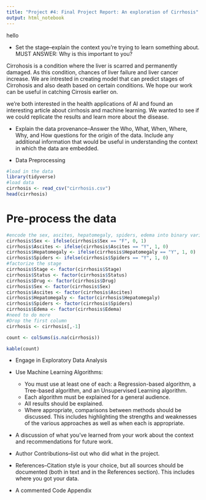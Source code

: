 ```yaml
---
title: "Project #4: Final Project Report: An exploration of Cirrhosis"
output: html_notebook
---
```

hello

- Set the stage–explain the context you’re trying to learn something about. MUST ANSWER: Why is this important to you?

Cirrohosis is a condition where the liver is scarred and permanently damaged. As this condition, chances of liver failure and liver cancer increase. We are intrested in creating model that can predict stages of Cirrohosis and also death based on certain conditions. We hope our work can be useful in catching Cirrosis earlier on. 

we're both interested in the health applications of AI and found an interesting article about cirrhosis and machine learning. We wanted to see if we could replicate the results and learn more about the disease.

- Explain the data provenance–Answer the Who, What, When, Where, Why, and How questions for the origin of the data. Include any additional information that would be useful in understanding the context in which the data are embedded.

- Data Preprocessing

```r
#load in the data
library(tidyverse)
#load data
cirrhosis <- read_csv("cirrhosis.csv")
head(cirrhosis)
```


# Pre-process the data
```r
#encode the sex, ascites, hepatomegaly, spiders, edema into binary variables
cirrhosis$Sex <- ifelse(cirrhosis$Sex == "F", 0, 1)
cirrhosis$Ascites <- ifelse(cirrhosis$Ascites == "Y", 1, 0)
cirrhosis$Hepatomegaly <- ifelse(cirrhosis$Hepatomegaly == "Y", 1, 0)
cirrhosis$Spiders <- ifelse(cirrhosis$Spiders == "Y", 1, 0)
#factorize the stage
cirrhosis$Stage <- factor(cirrhosis$Stage)
cirrhosis$Status <- factor(cirrhosis$Status)
cirrhosis$Drug <- factor(cirrhosis$Drug)
cirrhosis$Sex <- factor(cirrhosis$Sex)
cirrhosis$Ascites <- factor(cirrhosis$Ascites)
cirrhosis$Hepatomegaly <- factor(cirrhosis$Hepatomegaly)
cirrhosis$Spiders <- factor(cirrhosis$Spiders)
cirrhosis$Edema <- factor(cirrhosis$Edema)
#need to do more
#Drop the first column
cirrhosis <- cirrhosis[,-1]
```

```r
count <- colSums(is.na(cirrhosis))

kable(count)
```
- Engage in Exploratory Data Analysis

- Use Machine Learning Algorithms:
  - You must use at least one of each: a Regression-based algorithm, a Tree-based algorithm, and an Unsupervised Learning algorithm.
  - Each algorithm must be explained for a general audience.
  - All results should be explained.
  - Where appropriate, comparisons between methods should be discussed. This includes highlighting the strengths and weaknesses of the various approaches as well as when each is appropriate.
  
- A discussion of what you’ve learned from your work about the context and recommendations for future work.

- Author Contributions–list out who did what in the project.

- References–Citation style is your choice, but all sources should be documented (both in text and in the References section). This includes where you got your data.

- A commented Code Appendix